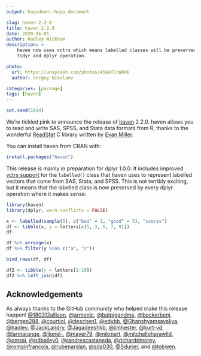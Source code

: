 ```yaml
---
output: hugodown::hugo_document

slug: haven-2-2-0
title: haven 2.2.0
date: 2020-06-01
author: Hadley Wickham
description: >
    haven now uses vctrs which means labelled classes will be preserved in
    tidyr and dplyr operation.

photo:
  url: https://unsplash.com/photos/45GmTCcW8Hk
  author: Sergey Nikolaev

categories: [package] 
tags: [haven]
---
```


```r
set.seed(1014)
```

We're tickled pink to announce the release of [haven](https://haven.tidyverse.org) 2.2.0. haven allows you to read and write SAS, SPSS, and Stata data formats from R, thanks to the wonderful [ReadStat](https://github.com/WizardMac/ReadStat) C library written by [Evan Miller](https://www.evanmiller.org/).

You can install haven from CRAN with:

```r
install.packages("haven")
```

This release is mainly in preparation for dplyr 1.0.0. It includes improved [vctrs support](https://www.tidyverse.org/blog/2020/04/dplyr-1-0-0-and-vctrs/) for the `labelled()` class that haven uses to represent labelled vectors that come from SAS, Stata, and SPSS. This is not terribly exciting, but it means that the labelled class is now preserved by every dplyr operation where it makes sense:

```r
library(haven)
library(dplyr, warn.conflicts = FALSE)

x <- labelled(sample(5), c("bad" = 1, "good" = 5), "scores")
df <- tibble(x, y = letters[c(1, 3, 5, 7, 9)])
df

df %>% arrange(x)
df %>% filter(y %in% c("a", "c"))

bind_rows(df, df)

df2 <- tibble(y = letters[1:10])
df2 %>% left_join(df)
```

## Acknowledgements

As always thanks to the GitHub community who helped make this release happen! [&#x0040;180312allison](https://github.com/180312allison), [&#x0040;armenic](https://github.com/armenic), [&#x0040;batpigandme](https://github.com/batpigandme), [&#x0040;beckerbenj](https://github.com/beckerbenj), [&#x0040;bergen288](https://github.com/bergen288), [&#x0040;courtiol](https://github.com/courtiol), [&#x0040;deschen1](https://github.com/deschen1), [&#x0040;edvbb](https://github.com/edvbb), [&#x0040;Ghanshyamsavaliya](https://github.com/Ghanshyamsavaliya), [&#x0040;hadley](https://github.com/hadley), [&#x0040;JackLandry](https://github.com/JackLandry), [&#x0040;Jagadeeshkb](https://github.com/Jagadeeshkb), [&#x0040;jimhester](https://github.com/jimhester), [&#x0040;kurt-vd](https://github.com/kurt-vd), [&#x0040;larmarange](https://github.com/larmarange), [&#x0040;lionel-](https://github.com/lionel-), [&#x0040;mayer79](https://github.com/mayer79), [&#x0040;mikmart](https://github.com/mikmart), [&#x0040;mitchelloharawild](https://github.com/mitchelloharawild), [&#x0040;omsai](https://github.com/omsai), [&#x0040;pdbailey0](https://github.com/pdbailey0), [&#x0040;randrescastaneda](https://github.com/randrescastaneda), [&#x0040;richarddmorey](https://github.com/richarddmorey), [&#x0040;romainfrancois](https://github.com/romainfrancois), [&#x0040;rubenarslan](https://github.com/rubenarslan), [&#x0040;sda030](https://github.com/sda030), [&#x0040;Sdurier](https://github.com/Sdurier), and [&#x0040;tobwen](https://github.com/tobwen).
